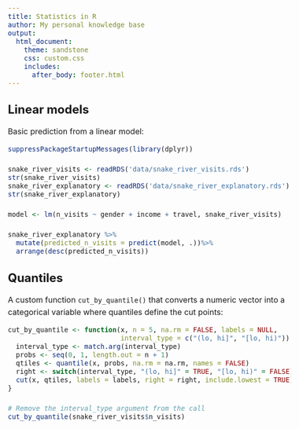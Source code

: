 ```yaml
---
title: Statistics in R
author: My personal knowledge base
output: 
  html_document:
    theme: sandstone
    css: custom.css
    includes:
      after_body: footer.html
---
```


<style>
body{
  font-size: 16px;
  line-height: 24px;
}
.main-container {
  max-width: 1200px;
}
</style>

## Linear models
Basic prediction from a linear model:

```r
suppressPackageStartupMessages(library(dplyr))

snake_river_visits <- readRDS('data/snake_river_visits.rds')
str(snake_river_visits)
snake_river_explanatory <- readRDS('data/snake_river_explanatory.rds')
str(snake_river_explanatory)

model <- lm(n_visits ~ gender + income + travel, snake_river_visits)

snake_river_explanatory %>%
  mutate(predicted_n_visits = predict(model, .))%>%
  arrange(desc(predicted_n_visits))
```

## Quantiles
A custom function ```cut_by_quantile()``` that converts a numeric vector into a categorical variable where quantiles define the cut points:

```r
cut_by_quantile <- function(x, n = 5, na.rm = FALSE, labels = NULL, 
                            interval_type = c("(lo, hi]", "[lo, hi)")) {
  interval_type <- match.arg(interval_type)
  probs <- seq(0, 1, length.out = n + 1)
  qtiles <- quantile(x, probs, na.rm = na.rm, names = FALSE)
  right <- switch(interval_type, "(lo, hi]" = TRUE, "[lo, hi)" = FALSE)
  cut(x, qtiles, labels = labels, right = right, include.lowest = TRUE)
}

# Remove the interval_type argument from the call
cut_by_quantile(snake_river_visits$n_visits)
```

